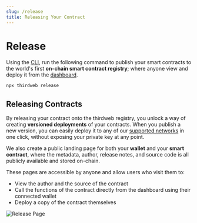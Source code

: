 ```yaml
---
slug: /release
title: Releasing Your Contract
---
```



# Release

Using the [CLI](/cli), run the following command to publish your smart contracts to the world's first **on-chain smart contract registry**;
where anyone view and deploy it from the [dashboard](https://thirdweb.com/dashboard).

```jsx
npx thirdweb release
```

<div className="row" style={{ marginBottom: 24 }}>
  <div className="col col--12" style={{ marginTop: 8 }}>
    <QuickstartCard
      name="Quickstart: Release & Deploy Your Own Contract"
      link="/getting-started/releasing-custom-contracts"
      image="/assets/icons/education.png"
    />
  </div>
</div>

## Releasing Contracts

By releasing your contract onto the thirdweb registry, you unlock a way of creating **versioned deployments** of your contracts.
When you publish a new version, you can easily deploy it to any of our [supported networks](/guides/which-network-should-you-use)
in one click, without exposing your private key at any point.

We also create a public landing page for both your **wallet** and your **smart contract**, where the metadata, author, release notes, and
source code is all publicly available and stored on-chain.

These pages are accessible by anyone and allow users who visit them to:

- View the author and the source of the contract
- Call the functions of the contract directly from the dashboard using their connected wallet
- Deploy a copy of the contract themselves

![Release Page](./assets/release-page.png)
